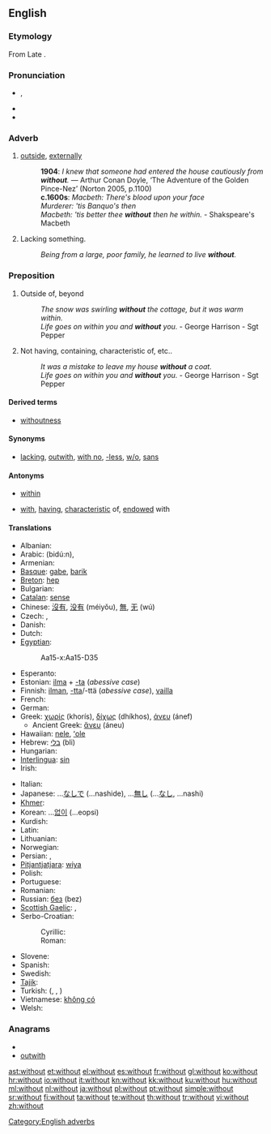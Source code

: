 {{also|Without}}
==English==

{{rank|came|men|come|109|without|make|def|might}}

===Etymology===
From Late {{etyl|ang|en}} {{term|wiþutan|wiþūtan|lang=ang}}. {{prefix|with|out}}

===Pronunciation===
* {{a|UK|US}} {{IPA|/wɪðˈaʊt/}}, {{SAMPA|/wID"aUt/}}
* {{audio|en-us-without.ogg|Audio (US)}}
* {{hyphenation|with|out}}

===Adverb===
{{en-adv}}

# {{context|archaic or literary}} [[outside]], [[externally]]
#: '''1904''': ''I knew that someone had entered the house cautiously from '''without'''.'' — Arthur Conan Doyle, ‘The Adventure of the Golden Pince-Nez’ (Norton 2005, p.1100)
#: '''c.1600s''': ''Macbeth: There's blood upon your face''
#: ''Murderer: 'tis Banquo's then''
#: ''Macbeth: 'tis better thee '''without''' then he within.'' - Shakspeare's Macbeth
# Lacking something.
#: ''Being from a large, poor family, he learned to live '''without'''.''

===Preposition===
{{infl|en|preposition}}

# {{context|archaic or literary}} Outside of, beyond
#: ''The snow was swirling '''without''' the cottage, but it was warm within.''
#: ''Life goes on within you and '''without''' you.'' - George Harrison - Sgt Pepper
# Not having, containing, characteristic of, etc..
#: ''It was a mistake to leave my house '''without''' a coat.''
#: ''Life goes on within you and '''without''' you.'' - George Harrison - Sgt Pepper

====Derived terms====
* [[withoutness]]

====Synonyms====
* [[lacking]], [[outwith]], [[with no]], [[-less]], [[w/o]], [[sans]]

====Antonyms====
* {{sense|outside}} [[within]]
* {{sense|not having}} [[with]], [[having]], [[characteristic]] of, [[endowed]] with

====Translations====
{{trans-top|not having}}
* Albanian: {{t-|sq|pa|xs=Albanian}}
* Arabic: {{Arab|[[بدون]]}} (bidú:n),  {{t-|ar|بغير|tr=bighayr}}
* Armenian: {{t-|hy|առանց|tr=aṙanc’}}
* [[Basque]]: [[gabe]], [[barik]]
* [[Breton]]: [[hep]]
* Bulgarian: {{t+|bg|без}}
* [[Catalan]]: [[sense]]
* Chinese: [[沒有]], [[没有]] (méiyǒu), [[無]], [[无]] (wú)
* Czech: {{t+|cs|bez}}, {{t+|cs|beze}}
* Danish: {{t-|da|uden}}
* Dutch: {{t+|nl|zonder}}
* [[Egyptian]]: {{tø|egy|mḫm|sc=Egyp}}
*: <hiero>Aa15-x:Aa15-D35</hiero>
* Esperanto: {{t-|eo|sen|xs=Esperanto}}
* Estonian: [[ilma]] + [[-ta]] (''abessive case'')
* Finnish: [[ilman]], [[-tta]]/-ttä (''abessive case''), [[vailla]]
* French: {{t+|fr|sans}}
* German: {{t+|de|ohne}}
* Greek: [[χωρίς]] (khorís), [[δίχως]] (dhíkhos), [[άνευ]] (ánef)
** Ancient Greek: [[ἄνευ]] (áneu)
* Hawaiian: [[nele]], [[ʻole]]
* Hebrew: [[בלי]] (bli)
* Hungarian: {{t+|hu|nélkül}}
* [[Interlingua]]: [[sin]]
* Irish: {{t+|ga|gan|xs=Irish}}
{{trans-mid}}
* Italian: {{t+|it|senza}}
* Japanese: ...[[なしで]] (...nashide), ...[[無し]] (...[[なし]], ...nashi)
* [[Khmer]]: {{t-|km|ដោយគ្មាន|tr=daoee kmeeun|sc=Khmr|xs=Khmer}}
* Korean: ...[[없이]] (...eopsi)
* Kurdish: {{t+|ku|bê}}
* Latin: {{t+|la|sine}}
* Lithuanian: {{t+|lt|be|xs=Lithuanian}}
* Norwegian: {{t+|no|uten}}
* Persian: {{t+|fa|بی|tr=bi|xs=Persian}}, {{t-|fa|بدون|tr=bedun-e|xs=Persian}}
* [[Pitjantjatjara]]: [[wiya]]
* Polish: {{t+|pl|bez}}
* Portuguese: {{t+|pt|sem}}
* Romanian: {{t-|ro|fără}}
* Russian: [[без#Russian|без]] (bez)
* [[Scottish Gaelic]]: {{t-|gd|gun|xs=Scottish Gaelic}},  {{t-|gd|às aonais|xs=Scottish Gaelic}}
* Serbo-Croatian:
*: Cyrillic: {{tø|sh|без|alt=бѐз|sc=Cyrl|xs=Serbo-Croatian}}
*: Roman: {{tø|sh|bez|alt=bèz|xs=Serbo-Croatian}}
* Slovene: {{t+|sl|brez}}
* Spanish: {{t+|es|sin}}
* Swedish: {{t+|sv|utan}}
* [[Tajik]]: {{t-|tg|бе|tr=be|sc=Cyrl|xs=Tajik}}
* Turkish: {{t+|tr|-siz}} ({{t+|tr|-sız}}, {{t+|tr|-suz}}, {{t+|tr|-süz}})
* Vietnamese: [[không có]]
* Welsh: {{t-|cy|heb|xs=Welsh}}
{{trans-bottom}}

===Anagrams===
* {{alphagram|hiottuw}}
* [[outwith#English|outwith]]

[[Category:English adverbs]]

[[ast:without]]
[[et:without]]
[[el:without]]
[[es:without]]
[[fr:without]]
[[gl:without]]
[[ko:without]]
[[hr:without]]
[[io:without]]
[[it:without]]
[[kn:without]]
[[kk:without]]
[[ku:without]]
[[hu:without]]
[[ml:without]]
[[nl:without]]
[[ja:without]]
[[pl:without]]
[[pt:without]]
[[simple:without]]
[[sr:without]]
[[fi:without]]
[[ta:without]]
[[te:without]]
[[th:without]]
[[tr:without]]
[[vi:without]]
[[zh:without]]
